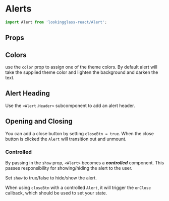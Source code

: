
<Meta title="Components/Alerts" component={Alert} argTypes={stories.argTypes} />

# Alerts

<Description of={Alert} />

```js
import Alert from 'lookingglass-react/Alert';
```

<Canvas>
    <Story story={stories.AlertProps} name="Alert Props" />
</Canvas>

## Props

<ArgsTable story="Alert Props" />

## Colors

use the `color` prop to assign one of the theme colors.
By default alert will take the supplied theme color and lighten the background and darken the text.

<Canvas>
    <Story story={stories.Colors} />
</Canvas>

## Alert Heading

Use the `<Alert.Header>` subcomponent to add an alert header.

<Canvas>
    <Story story={stories.Header} />
</Canvas>

## Opening and Closing

You can add a close button by setting `closeBtn = true`.
When the close button is clicked the `Alert` will transition out and unmount.

<Canvas>
    <Story story={stories.CloseButton} />
</Canvas>

### Controlled

By passing in the `show` prop, `<Alert>` becomes a **_controlled_** component. This passes responsibility for showing/hiding the alert to the user.

Set `show` to true/false to hide/show the alert.

When using `closeBtn` with a controlled `Alert`, it will trigger the `onClose` callback, which should be used to
set your state.

<Canvas>
    <Story story={stories.Controlled} />
</Canvas>
